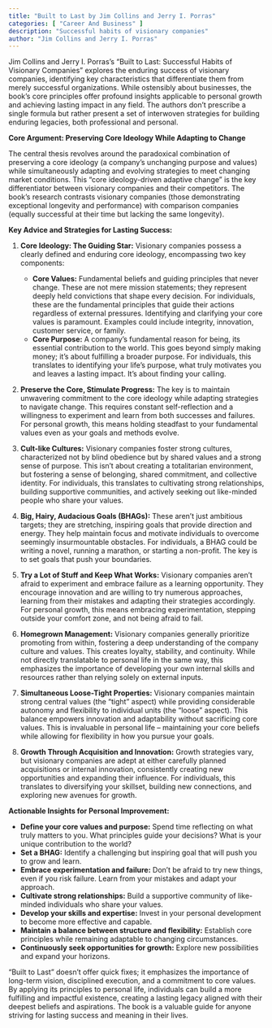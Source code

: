 ```yaml
---
title: "Built to Last by Jim Collins and Jerry I. Porras"
categories: [ "Career And Business" ]
description: "Successful habits of visionary companies"
author: "Jim Collins and Jerry I. Porras"
---
```

Jim Collins and Jerry I. Porras's "Built to Last: Successful Habits of Visionary Companies" explores the enduring success of visionary companies, identifying key characteristics that differentiate them from merely successful organizations.  While ostensibly about businesses, the book's core principles offer profound insights applicable to personal growth and achieving lasting impact in any field.  The authors don't prescribe a single formula but rather present a set of interwoven strategies for building enduring legacies, both professional and personal.

**Core Argument:  Preserving Core Ideology While Adapting to Change**

The central thesis revolves around the paradoxical combination of preserving a core ideology (a company's unchanging purpose and values) while simultaneously adapting and evolving strategies to meet changing market conditions.  This "core ideology-driven adaptive change" is the key differentiator between visionary companies and their competitors.  The book's research contrasts visionary companies (those demonstrating exceptional longevity and performance) with comparison companies (equally successful at their time but lacking the same longevity).

**Key Advice and Strategies for Lasting Success:**

1. **Core Ideology:  The Guiding Star:**  Visionary companies possess a clearly defined and enduring core ideology, encompassing two key components:

    * **Core Values:**  Fundamental beliefs and guiding principles that never change.  These are not mere mission statements; they represent deeply held convictions that shape every decision.  For individuals, these are the fundamental principles that guide their actions regardless of external pressures. Identifying and clarifying your core values is paramount. Examples could include integrity, innovation, customer service, or family.
    * **Core Purpose:**  A company’s fundamental reason for being, its essential contribution to the world.  This goes beyond simply making money; it's about fulfilling a broader purpose.  For individuals, this translates to identifying your life's purpose, what truly motivates you and leaves a lasting impact.  It's about finding your calling.

2. **Preserve the Core, Stimulate Progress:**  The key is to maintain unwavering commitment to the core ideology while adapting strategies to navigate change.  This requires constant self-reflection and a willingness to experiment and learn from both successes and failures.  For personal growth, this means holding steadfast to your fundamental values even as your goals and methods evolve.

3. **Cult-like Cultures:**  Visionary companies foster strong cultures, characterized not by blind obedience but by shared values and a strong sense of purpose.  This isn't about creating a totalitarian environment, but fostering a sense of belonging, shared commitment, and collective identity.  For individuals, this translates to cultivating strong relationships, building supportive communities, and actively seeking out like-minded people who share your values.

4. **Big, Hairy, Audacious Goals (BHAGs):**  These aren't just ambitious targets; they are stretching, inspiring goals that provide direction and energy.  They help maintain focus and motivate individuals to overcome seemingly insurmountable obstacles.  For individuals, a BHAG could be writing a novel, running a marathon, or starting a non-profit.  The key is to set goals that push your boundaries.

5. **Try a Lot of Stuff and Keep What Works:**  Visionary companies aren't afraid to experiment and embrace failure as a learning opportunity.  They encourage innovation and are willing to try numerous approaches, learning from their mistakes and adapting their strategies accordingly.  For personal growth, this means embracing experimentation, stepping outside your comfort zone, and not being afraid to fail.

6. **Homegrown Management:**  Visionary companies generally prioritize promoting from within, fostering a deep understanding of the company culture and values.  This creates loyalty, stability, and continuity.  While not directly translatable to personal life in the same way, this emphasizes the importance of developing your own internal skills and resources rather than relying solely on external inputs.

7. **Simultaneous Loose-Tight Properties:**  Visionary companies maintain strong central values (the "tight" aspect) while providing considerable autonomy and flexibility to individual units (the "loose" aspect). This balance empowers innovation and adaptability without sacrificing core values.  This is invaluable in personal life – maintaining your core beliefs while allowing for flexibility in how you pursue your goals.

8. **Growth Through Acquisition and Innovation:**  Growth strategies vary, but visionary companies are adept at either carefully planned acquisitions or internal innovation, consistently creating new opportunities and expanding their influence.  For individuals, this translates to diversifying your skillset, building new connections, and exploring new avenues for growth.


**Actionable Insights for Personal Improvement:**

* **Define your core values and purpose:** Spend time reflecting on what truly matters to you. What principles guide your decisions? What is your unique contribution to the world?
* **Set a BHAG:**  Identify a challenging but inspiring goal that will push you to grow and learn.
* **Embrace experimentation and failure:**  Don't be afraid to try new things, even if you risk failure.  Learn from your mistakes and adapt your approach.
* **Cultivate strong relationships:**  Build a supportive community of like-minded individuals who share your values.
* **Develop your skills and expertise:**  Invest in your personal development to become more effective and capable.
* **Maintain a balance between structure and flexibility:**  Establish core principles while remaining adaptable to changing circumstances.
* **Continuously seek opportunities for growth:**  Explore new possibilities and expand your horizons.


"Built to Last" doesn't offer quick fixes; it emphasizes the importance of long-term vision, disciplined execution, and a commitment to core values.  By applying its principles to personal life, individuals can build a more fulfilling and impactful existence, creating a lasting legacy aligned with their deepest beliefs and aspirations.  The book is a valuable guide for anyone striving for lasting success and meaning in their lives.

